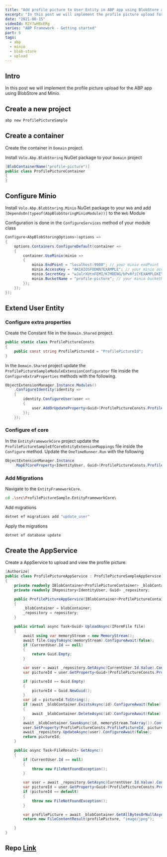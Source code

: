 ```yaml
---
title: "Add profile picture to User Entity in ABP app using BlobStore and Minio. Part 6"
excerpt: "In this post we will implement the profile picture upload for the ABP app using BlobStore and Minio."
date: "2021-08-15"
videoId: R2Y7wHBxERg
series: "ABP Framework - Getting started"
part: 6
tags:
  - abp
  - minio
  - blob-store
  - upload
---
```

<TOCInline toc={props.toc} asDisclosure />

## Intro

In this post we will implement the profile picture upload for the ABP app using BlobStore and Minio.

## Create a new project

```bash
abp new ProfilePictureSample
```

## Create a container

Create the container in `Domain` project.

Install `Volo.Abp.BlobStoring` NuGet package to your `Domain` project

```cs
[BlobContainerName("profile-picture")]
public class ProfilePictureContainer
{
}
```

## Configure Minio

Install `Volo.Abp.BlobStoring.Minio` NuGet package to your `Web` and add `[DependsOn(typeof(AbpBlobStoringMinioModule))]` to the `Web` Module

Configuration is done in the `ConfigureServices` method of your module class

```cs
Configure<AbpBlobStoringOptions>(options =>
{
    options.Containers.ConfigureDefault(container =>
    {
        container.UseMinio(minio =>
        {
            minio.EndPoint = "localhost:9900"; // your minio endPoint
            minio.AccessKey = "AKIAIOSFODNN7EXAMPLE"; // your minio accessKey
            minio.SecretKey = "wJalrXUtnFEMI/K7MDENG/bPxRfiCYEXAMPLEKEY"; // your minio secretKey
            minio.BucketName = "profile-picture"; // your minio bucketName
        });
    });
});
```

## Extend User Entity

### Configure extra properties

Create the Constant file in the `Domain.Shared` project.

```cs
public static class ProfilePictureConsts
{
    public const string ProfilePictureId = "ProfilePictureId";
}
```

In the `Domain.Shared` project update the `ProfilePictureSampleModuleExtensionConfigurator` file inside the `ConfigureExtraProperties` methods with the following.

```cs
ObjectExtensionManager.Instance.Modules()
    .ConfigureIdentity(identity =>
    {
        identity.ConfigureUser(user =>
        {
            user.AddOrUpdateProperty<Guid>(ProfilePictureConsts.ProfilePictureId);
        });
    });
```

### Configure ef core

In the `EntityFrameworkCore` project update the `ProfilePictureSampleEfCoreEntityExtensionMappings` file inside the `Configure` method. Update the `OneTimeRunner.Run` with the following

```cs
ObjectExtensionManager.Instance
    .MapEfCoreProperty<IdentityUser, Guid>(ProfilePictureConsts.ProfilePictureId);
```

### Add Migrations

Navigate to the `EntityFrameworkCore`.

```bash
cd .\src\ProfilePictureSample.EntityFrameworkCore\
```

Add migrations

```bash
dotnet ef migrations add "update_user"
```

Apply the migrations

```bash
dotnet ef database update
```

## Create the AppService

Create a AppService to upload and view the profile picture.

```cs
[Authorize]
public class ProfilePictureAppService : ProfilePictureSampleAppService
{
    private readonly IBlobContainer<ProfilePictureContainer> _blobContainer;
    private readonly IRepository<IdentityUser, Guid> _repository;

    public ProfilePictureAppService(IBlobContainer<ProfilePictureContainer> blobContainer, IRepository<IdentityUser, Guid> repository)
    {
        _blobContainer = blobContainer;
        _repository = repository;
    }

    public virtual async Task<Guid> UploadAsync(IFormFile file)
    {
        await using var memoryStream = new MemoryStream();
        await file.CopyToAsync(memoryStream).ConfigureAwait(false);
        if (CurrentUser.Id == null)
        {
            return Guid.Empty;
        }

        var user = await _repository.GetAsync(CurrentUser.Id.Value).ConfigureAwait(false);
        var pictureId = user.GetProperty<Guid>(ProfilePictureConsts.ProfilePictureId);

        if (pictureId == Guid.Empty)
        {
            pictureId = Guid.NewGuid();
        }
        var id = pictureId.ToString();
        if (await _blobContainer.ExistsAsync(id).ConfigureAwait(false))
        {
            await _blobContainer.DeleteAsync(id).ConfigureAwait(false);
        }
        await _blobContainer.SaveAsync(id, memoryStream.ToArray()).ConfigureAwait(false);
        user.SetProperty(ProfilePictureConsts.ProfilePictureId, pictureId);
        await _repository.UpdateAsync(user).ConfigureAwait(false);
        return pictureId;
    }

    public async Task<FileResult> GetAsync()
    {
        if (CurrentUser.Id == null)
        {
            throw new FileNotFoundException();
        }

        var user = await _repository.GetAsync(CurrentUser.Id.Value).ConfigureAwait(false);
        var pictureId = user.GetProperty<Guid>(ProfilePictureConsts.ProfilePictureId);
        if (pictureId == default)
        {
            throw new FileNotFoundException();
        }

        var profilePicture = await _blobContainer.GetAllBytesOrNullAsync(pictureId.ToString()).ConfigureAwait(false);
        return new FileContentResult(profilePicture, "image/jpeg");

    }
}
```

## Repo [Link](https://github.com/antosubash/AbpProfilePictureSample)
